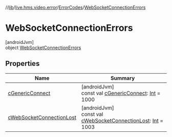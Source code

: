 //[lib](/api-reference/android/v2/home/content)/[live.hms.video.error](../../index)/[ErrorCodes](../index)/[WebSocketConnectionErrors](index)

# WebSocketConnectionErrors

[androidJvm]\
object [WebSocketConnectionErrors](index)

## Properties

| Name                                                     | Summary                                                                                                                                                                 |
| -------------------------------------------------------- | ----------------------------------------------------------------------------------------------------------------------------------------------------------------------- |
| [cGenericConnect](c-generic-connect)                     | [androidJvm]<br />const val [cGenericConnect](c-generic-connect): [Int](https://kotlinlang.org/api/latest/jvm/stdlib/kotlin/-int/index.html) = 1000                     |
| [cWebSocketConnectionLost](c-web-socket-connection-lost) | [androidJvm]<br />const val [cWebSocketConnectionLost](c-web-socket-connection-lost): [Int](https://kotlinlang.org/api/latest/jvm/stdlib/kotlin/-int/index.html) = 1003 |

